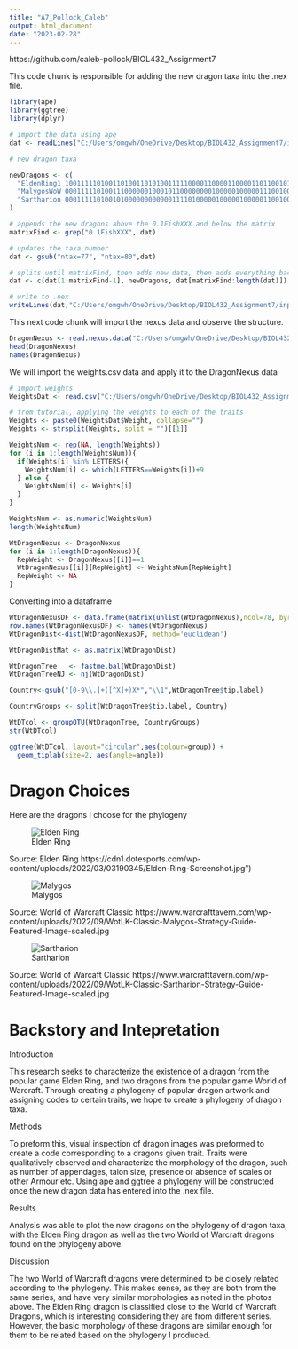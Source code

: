 ```yaml
---
title: "A7_Pollock_Caleb"
output: html_document
date: "2023-02-28"
---
```

https://github.com/caleb-pollock/BIOL432_Assignment7

This code chunk is responsible for adding the new dragon taxa into the .nex file.

```r
library(ape)
library(ggtree)
library(dplyr)

# import the data using ape
dat <- readLines("C:/Users/omgwh/OneDrive/Desktop/BIOL432_Assignment7/input/DragonMatrix.nex")

# new dragon taxa

newDragons <- c(
  "EldenRing1 100111110100110100110101001111100001100001100001101100101000111111000000010001",
  "MalygosWoW 000111110100111000000100010110000000010000010000011100100000111100000010011001",
  "Sartharion 000111110100101000000000000111101000001000001000001100100000111100000001111100"
)

# appends the new dragons above the 0.1FishXXX and below the matrix
matrixFind <- grep("0.1FishXXX", dat)

# updates the taxa number
dat <- gsub("ntax=77", "ntax=80",dat)

# splits until matrixFind, then adds new data, then adds everything back
dat <- c(dat[1:matrixFind-1], newDragons, dat[matrixFind:length(dat)])

# write to .nex
writeLines(dat,"C:/Users/omgwh/OneDrive/Desktop/BIOL432_Assignment7/input/DragonMatrix.nex")
```

This next code chunk will import the nexus data and observe the structure.

```r
DragonNexus <- read.nexus.data("C:/Users/omgwh/OneDrive/Desktop/BIOL432_Assignment7/input/DragonMatrix.nex")
head(DragonNexus)
names(DragonNexus)
```

We will import the weights.csv data and apply it to the DragonNexus data

```r
# import weights
WeightsDat <- read.csv("C:/Users/omgwh/OneDrive/Desktop/BIOL432_Assignment7/data/Weights.csv")

# from tutorial, applying the weights to each of the traits
Weights <- paste0(WeightsDat$Weight, collapse="")
Weights <- strsplit(Weights, split = "")[[1]]

WeightsNum <- rep(NA, length(Weights))
for (i in 1:length(WeightsNum)){
  if(Weights[i] %in% LETTERS){
    WeightsNum[i] <- which(LETTERS==Weights[i])+9
  } else {
    WeightsNum[i] <- Weights[i]
  }
}

WeightsNum <- as.numeric(WeightsNum)
length(WeightsNum)

WtDragonNexus <- DragonNexus
for (i in 1:length(DragonNexus)){
  RepWeight <- DragonNexus[[i]]==1
  WtDragonNexus[[i]][RepWeight] <- WeightsNum[RepWeight]
  RepWeight <- NA
}
```

Converting into a dataframe

```r
WtDragonNexusDF <- data.frame(matrix(unlist(WtDragonNexus),ncol=78, byrow=T))
row.names(WtDragonNexusDF) <- names(WtDragonNexus)
WtDragonDist<-dist(WtDragonNexusDF, method='euclidean')

WtDragonDistMat <- as.matrix(WtDragonDist)
```

```r
WtDragonTree   <- fastme.bal(WtDragonDist)
WtDragonTreeNJ <- nj(WtDragonDist)
```

```r
Country<-gsub("[0-9\\.]+([^X]+)X*","\\1",WtDragonTree$tip.label)
```

```r
CountryGroups <- split(WtDragonTree$tip.label, Country)
```

```r
WtDTcol <- groupOTU(WtDragonTree, CountryGroups)
str(WtDTcol)
```

```r
ggtree(WtDTcol, layout="circular",aes(colour=group)) +
  geom_tiplab(size=2, aes(angle=angle))
```

# Dragon Choices

Here are the dragons I choose for the phylogeny

![Elden Ring](C:/Users/omgwh/OneDrive/Desktop/BIOL432_Assignment7/images/drag1.jpg)

Source: Elden Ring
https://cdn1.dotesports.com/wp-content/uploads/2022/03/03190345/Elden-Ring-Screenshot.jpg")


![Malygos](C:/Users/omgwh/OneDrive/Desktop/BIOL432_Assignment7/images/drag2.jpg)

Source: World of Warcraft Classic https://www.warcrafttavern.com/wp-content/uploads/2022/09/WotLK-Classic-Malygos-Strategy-Guide-Featured-Image-scaled.jpg

![Sartharion](C:/Users/omgwh/OneDrive/Desktop/BIOL432_Assignment7/images/drag3.jpg)

Source: World of Warcaft Classic https://www.warcrafttavern.com/wp-content/uploads/2022/09/WotLK-Classic-Sartharion-Strategy-Guide-Featured-Image-scaled.jpg

# Backstory and Intepretation

Introduction 

This research seeks to characterize the existence of a dragon from the popular game Elden Ring, and two dragons from the popular game World of Warcraft. Through creating a phylogeny of popular dragon artwork and assigning codes to certain traits, we hope to create a phylogeny of dragon taxa.

Methods 

To preform this, visual inspection of dragon images was preformed to create a code corresponding to a dragons given trait. Traits were qualitatively observed and characterize the morphology of the dragon, such as number of appendages, talon size, presence or absence of scales or other Armour etc. Using ape and ggtree a phylogeny will be constructed once the new dragon data has entered into the .nex file.

Results

Analysis was able to plot the new dragons on the phylogeny of dragon taxa, with the Elden Ring dragon as well as the two World of Warcraft dragons found on the phylogeny above.

Discussion 

The two World of Warcraft dragons were determined to be closely related according to the phylogeny. This makes sense, as they are both from the same series, and have very similar morphologies as noted in the photos above. The Elden Ring dragon is classified close to the World of Warcraft Dragons, which is interesting considering they are from different series. However, the basic morphology of these dragons are similar enough for them to be related based on the phylogeny I produced.

